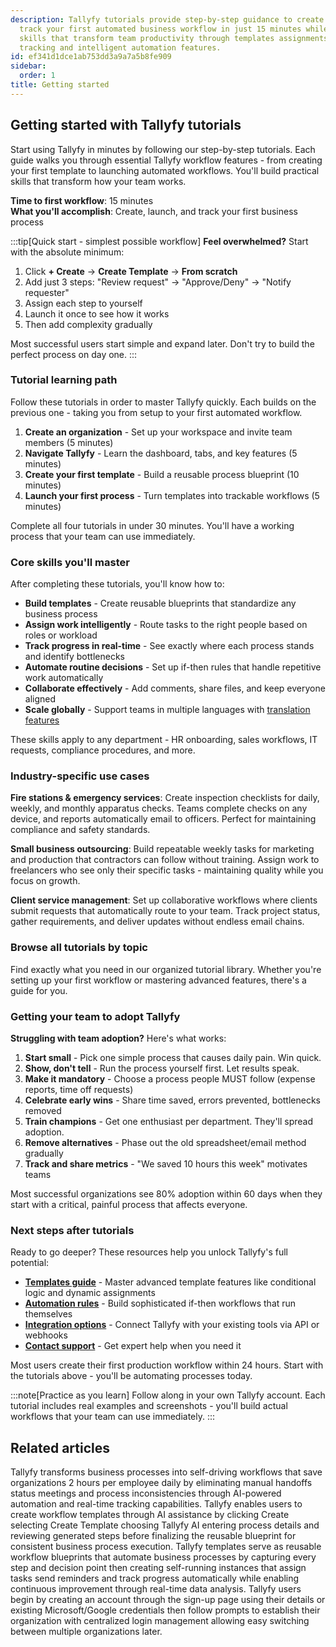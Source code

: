```yaml
---
description: Tallyfy tutorials provide step-by-step guidance to create launch and
  track your first automated business workflow in just 15 minutes while building practical
  skills that transform team productivity through templates assignments real-time
  tracking and intelligent automation features.
id: ef341d1dce1ab753dd3a9a7a5b8fe909
sidebar:
  order: 1
title: Getting started
---
```


## Getting started with Tallyfy tutorials

Start using Tallyfy in minutes by following our step-by-step tutorials. Each guide walks you through essential Tallyfy workflow features - from creating your first template to launching automated workflows. You'll build practical skills that transform how your team works.

**Time to first workflow**: 15 minutes  
**What you'll accomplish**: Create, launch, and track your first business process

:::tip[Quick start - simplest possible workflow]
**Feel overwhelmed?** Start with the absolute minimum:
1. Click **+ Create** → **Create Template** → **From scratch**
2. Add just 3 steps: "Review request" → "Approve/Deny" → "Notify requester"
3. Assign each step to yourself
4. Launch it once to see how it works
5. Then add complexity gradually

Most successful users start simple and expand later. Don't try to build the perfect process on day one.
:::

### Tutorial learning path

Follow these tutorials in order to master Tallyfy quickly. Each builds on the previous one - taking you from setup to your first automated workflow.

1. **Create an organization** - Set up your workspace and invite team members (5 minutes)
2. **Navigate Tallyfy** - Learn the dashboard, tabs, and key features (5 minutes) 
3. **Create your first template** - Build a reusable process blueprint (10 minutes)
4. **Launch your first process** - Turn templates into trackable workflows (5 minutes)

Complete all four tutorials in under 30 minutes. You'll have a working process that your team can use immediately.

### Core skills you'll master

After completing these tutorials, you'll know how to:

* **Build templates** - Create reusable blueprints that standardize any business process
* **Assign work intelligently** - Route tasks to the right people based on roles or workload
* **Track progress in real-time** - See exactly where each process stands and identify bottlenecks
* **Automate routine decisions** - Set up if-then rules that handle repetitive work automatically
* **Collaborate effectively** - Add comments, share files, and keep everyone aligned
* **Scale globally** - Support teams in multiple languages with [translation features](/products/pro/integrations/azure-translation/global-workplace-language-requirements/)

These skills apply to any department - HR onboarding, sales workflows, IT requests, compliance procedures, and more.

### Industry-specific use cases

**Fire stations & emergency services**: Create inspection checklists for daily, weekly, and monthly apparatus checks. Teams complete checks on any device, and reports automatically email to officers. Perfect for maintaining compliance and safety standards.

**Small business outsourcing**: Build repeatable weekly tasks for marketing and production that contractors can follow without training. Assign work to freelancers who see only their specific tasks - maintaining quality while you focus on growth.

**Client service management**: Set up collaborative workflows where clients submit requests that automatically route to your team. Track project status, gather requirements, and deliver updates without endless email chains.

### Browse all tutorials by topic

Find exactly what you need in our organized tutorial library. Whether you're setting up your first workflow or mastering advanced features, there's a guide for you.


<PageTree />

### Getting your team to adopt Tallyfy

**Struggling with team adoption?** Here's what works:

1. **Start small** - Pick one simple process that causes daily pain. Win quick.
2. **Show, don't tell** - Run the process yourself first. Let results speak.
3. **Make it mandatory** - Choose a process people MUST follow (expense reports, time off requests)
4. **Celebrate early wins** - Share time saved, errors prevented, bottlenecks removed
5. **Train champions** - Get one enthusiast per department. They'll spread adoption.
6. **Remove alternatives** - Phase out the old spreadsheet/email method gradually
7. **Track and share metrics** - "We saved 10 hours this week" motivates teams

Most successful organizations see 80% adoption within 60 days when they start with a critical, painful process that affects everyone.

### Next steps after tutorials

Ready to go deeper? These resources help you unlock Tallyfy's full potential:

* **[Templates guide](/products/pro/documenting/templates/)** - Master advanced template features like conditional logic and dynamic assignments
* **[Automation rules](/products/pro/documenting/templates/automations/)** - Build sophisticated if-then workflows that run themselves
* **[Integration options](/products/pro/integrations/)** - Connect Tallyfy with your existing tools via API or webhooks
* **[Contact support](/products/pro/miscellaneous/support/how-can-i-contact-tallyfys-support-team/)** - Get expert help when you need it

Most users create their first production workflow within 24 hours. Start with the tutorials above - you'll be automating processes today.

:::note[Practice as you learn]
Follow along in your own Tallyfy account. Each tutorial includes real examples and screenshots - you'll build actual workflows that your team can use immediately.
:::


## Related articles
<CardGrid>
<LinkTitleCard header="<b>Introduction</b>" href="/products/pro/" > Tallyfy transforms business processes into self-driving workflows that save organizations 2 hours per employee daily by eliminating manual handoffs status meetings and process inconsistencies through AI-powered automation and real-time tracking capabilities. </LinkTitleCard>
<LinkTitleCard header="<b>Tutorials > Create your first template</b>" href="/products/pro/tutorials/your-first-template/" > Tallyfy enables users to create workflow templates through AI assistance by clicking Create selecting Create Template choosing Tallyfy AI entering process details and reviewing generated steps before finalizing the reusable blueprint for consistent business process execution. </LinkTitleCard>
<LinkTitleCard header="<b>Documenting > Templates</b>" href="/products/pro/documenting/templates/" > Tallyfy templates serve as reusable workflow blueprints that automate business processes by capturing every step and decision point then creating self-running instances that assign tasks send reminders and track progress automatically while enabling continuous improvement through real-time data analysis. </LinkTitleCard>
<LinkTitleCard header="<b>Tutorials > Create an organization</b>" href="/products/pro/tutorials/how-can-i-create-a-new-tallyfy-account/" > Tallyfy users begin by creating an account through the sign-up page using their details or existing Microsoft/Google credentials then follow prompts to establish their organization with centralized login management allowing easy switching between multiple organizations later. </LinkTitleCard>
</CardGrid>